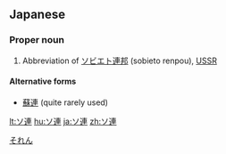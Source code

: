 ==Japanese==
{{ja-kanjitab|連}}

===Proper noun===
{{ja-noun|ka|hira=それん|rom=soren}}

# Abbreviation of [[ソビエト連邦]] (sobieto renpou), [[USSR]]
[[Category:ja:Countries|それん]]

====Alternative forms====
* [[蘇連]] (quite rarely used)

[[lt:ソ連]]
[[hu:ソ連]]
[[ja:ソ連]]
[[zh:ソ連]]